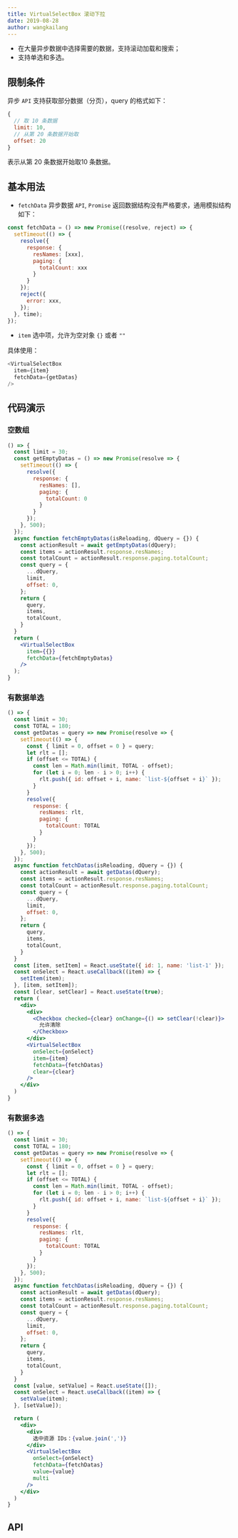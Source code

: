 ```yaml
---
title: VirtualSelectBox 滚动下拉
date: 2019-08-28
author: wangkailang
---
```

- 在大量异步数据中选择需要的数据，支持滚动加载和搜索；
- 支持单选和多选。

## 限制条件

异步 `API` 支持获取部分数据（分页），query 的格式如下：
```js isShow
{
  // 取 10 条数据
  limit: 10,
  // 从第 20 条数据开始取
  offset: 20
}
```
表示从第 20 条数据开始取10 条数据。

## 基本用法
- `fetchData` 异步数据 `API`, `Promise` 返回数据结构没有严格要求，通用模拟结构如下：
```js isShow
const fetchData = () => new Promise((resolve, reject) => {
  setTimeout(() => {
    resolve({
      response: {
        resNames: [xxx],
        paging: {
          totalCount: xxx
        }
      }
    });
    reject({
      error: xxx,
    });
  }, time);
});
```
- `item` 选中项，允许为空对象 `{}` 或者 `""`

具体使用：
```js isShow
<VirtualSelectBox
  item={item}
  fetchData={getDatas}
/>
```

## 代码演示

### 空数组
```jsx
() => {
  const limit = 30;
  const getEmptyDatas = () => new Promise(resolve => {
    setTimeout(() => {
      resolve({
        response: {
          resNames: [],
          paging: {
            totalCount: 0
          }
        }
      });
    }, 500);
  });
  async function fetchEmptyDatas(isReloading, dQuery = {}) {
    const actionResult = await getEmptyDatas(dQuery);
    const items = actionResult.response.resNames;
    const totalCount = actionResult.response.paging.totalCount;
    const query = {
      ...dQuery,
      limit,
      offset: 0,
    };
    return {
      query,
      items,
      totalCount,
    }
  }
  return (
    <VirtualSelectBox
      item={{}}
      fetchData={fetchEmptyDatas}
    />
  );
}
```
### 有数据单选
```jsx
() => {
  const limit = 30;
  const TOTAL = 180;
  const getDatas = query => new Promise(resolve => {
    setTimeout(() => {
      const { limit = 0, offset = 0 } = query;
      let rlt = [];
      if (offset <= TOTAL) {
        const len = Math.min(limit, TOTAL - offset);
        for (let i = 0; len - i > 0; i++) {
          rlt.push({ id: offset + i, name: `list-${offset + i}` });
        }
      }
      resolve({
        response: {
          resNames: rlt,
          paging: {
            totalCount: TOTAL
          }
        }
      });
    }, 500);
  });
  async function fetchDatas(isReloading, dQuery = {}) {
    const actionResult = await getDatas(dQuery);
    const items = actionResult.response.resNames;
    const totalCount = actionResult.response.paging.totalCount;
    const query = {
      ...dQuery,
      limit,
      offset: 0,
    };
    return {
      query,
      items,
      totalCount,
    }
  }
  const [item, setItem] = React.useState({ id: 1, name: 'list-1' });
  const onSelect = React.useCallback((item) => {
    setItem(item);
  }, [item, setItem]);
  const [clear, setClear] = React.useState(true);
  return (
    <div>
      <div>
        <Checkbox checked={clear} onChange={() => setClear(!clear)}>
          允许清除
        </Checkbox>
      </div>
      <VirtualSelectBox
        onSelect={onSelect}
        item={item}
        fetchData={fetchDatas}
        clear={clear}
      />
    </div>
  )
}
```

### 有数据多选
```jsx
() => {
  const limit = 30;
  const TOTAL = 180;
  const getDatas = query => new Promise(resolve => {
    setTimeout(() => {
      const { limit = 0, offset = 0 } = query;
      let rlt = [];
      if (offset <= TOTAL) {
        const len = Math.min(limit, TOTAL - offset);
        for (let i = 0; len - i > 0; i++) {
          rlt.push({ id: offset + i, name: `list-${offset + i}` });
        }
      }
      resolve({
        response: {
          resNames: rlt,
          paging: {
            totalCount: TOTAL
          }
        }
      });
    }, 500);
  });
  async function fetchDatas(isReloading, dQuery = {}) {
    const actionResult = await getDatas(dQuery);
    const items = actionResult.response.resNames;
    const totalCount = actionResult.response.paging.totalCount;
    const query = {
      ...dQuery,
      limit,
      offset: 0,
    };
    return {
      query,
      items,
      totalCount,
    }
  }
  const [value, setValue] = React.useState([]);
  const onSelect = React.useCallback((item) => {
    setValue(item);
  }, [setValue]);

  return (
    <div>
      <div>
        选中资源 IDs：{value.join(',')}
      </div>
      <VirtualSelectBox
        onSelect={onSelect}
        fetchData={fetchDatas}
        value={value}
        multi
      />
    </div>
  )
}
```

## API



